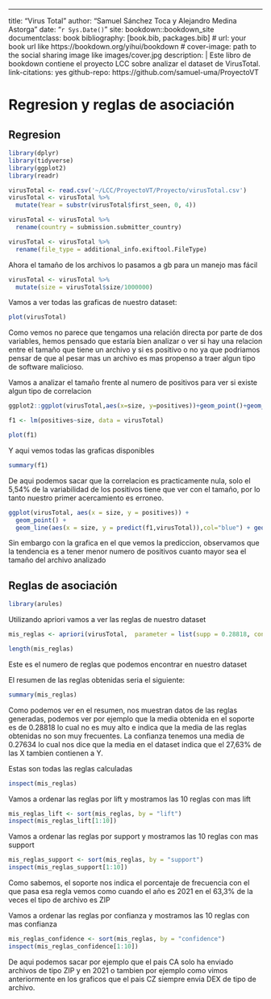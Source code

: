 ---
title: "Virus Total"
author: "Samuel Sánchez Toca y Alejandro Medina Astorga"
date: "`r Sys.Date()`"
site: bookdown::bookdown_site
documentclass: book
bibliography: [book.bib, packages.bib]
# url: your book url like https://bookdown.org/yihui/bookdown
# cover-image: path to the social sharing image like images/cover.jpg
description: |
  Este libro de bookdown contiene el proyecto LCC sobre analizar el dataset de VirusTotal.
link-citations: yes
github-repo: https://github.com/samuel-uma/ProyectoVT

# Regresion y reglas de asociación
## Regresion
```r
library(dplyr)
library(tidyverse)
library(ggplot2)
library(readr)

virusTotal <- read.csv('~/LCC/ProyectoVT/Proyecto/virusTotal.csv')
virusTotal <- virusTotal %>% 
  mutate(Year = substr(virusTotal$first_seen, 0, 4))

virusTotal <- virusTotal %>%
  rename(country = submission.submitter_country)

virusTotal <- virusTotal %>%
  rename(file_type = additional_info.exiftool.FileType)

```

Ahora el tamaño de los archivos lo pasamos a gb para un manejo mas fácil

```r
virusTotal <- virusTotal %>% 
  mutate(size = virusTotal$size/1000000)
```

Vamos a ver todas las graficas de nuestro dataset:
  
```r
plot(virusTotal)
```
  
Como vemos no parece que tengamos una relación directa por parte de dos variables, hemos pensado que estaría
bien analizar o ver si hay una relacion entre el tamaño que tiene un archivo y si es positivo o no ya que
podriamos pensar de que al pesar mas un archivo es mas propenso a traer algun tipo de software malicioso.


Vamos a analizar el tamaño frente al numero de positivos para ver si existe algun tipo de correlacion

```r
ggplot2::ggplot(virusTotal,aes(x=size, y=positives))+geom_point()+geom_line()

f1 <- lm(positives~size, data = virusTotal)

plot(f1)
```

Y aqui vemos todas las graficas disponibles

```r
summary(f1)
```


De aqui podemos sacar que la correlacion es practicamente nula, solo el 5,54% de la 
variabilidad de los positivos tiene que ver con el tamaño, por lo tanto nuestro primer acercamiento
es erroneo.

```r
ggplot(virusTotal, aes(x = size, y = positives)) +
  geom_point() +
  geom_line(aes(x = size, y = predict(f1,virusTotal)),col="blue") + geom_line()
```

Sin embargo con la grafica en el que vemos la prediccion, observamos que la tendencia es a tener menor numero de positivos cuanto mayor sea el tamaño del archivo analizado


## Reglas de asociación

```r
library(arules)
```


Utilizando apriori vamos a ver las reglas de nuestro dataset
```r
mis_reglas <- apriori(virusTotal,  parameter = list(supp = 0.28818, conf = 0.27634,minlen=2))
```
```r
length(mis_reglas)
```
Este es el numero de reglas que podemos encontrar en nuestro dataset

El resumen de las reglas obtenidas seria el siguiente:
  
```r
summary(mis_reglas)
```

Como podemos ver en el resumen, nos muestran datos de las reglas generadas, podemos ver por ejemplo que la media
obtenida en el soporte es de 0.28818 lo cual no es muy alto e indica que la media de las reglas obtenidas no son muy frecuentes.
La confianza tenemos una media de 0.27634 lo cual nos dice que la media en el dataset indica que el 27,63%
de las X tambien contienen a Y.

Estas son todas las reglas calculadas

```r
  
inspect(mis_reglas)
```


Vamos a ordenar las reglas por lift y mostramos las 10 reglas con mas lift
```r
mis_reglas_lift <- sort(mis_reglas, by = "lift")
inspect(mis_reglas_lift[1:10])
```


Vamos a ordenar las reglas por support y mostramos las 10 reglas con mas support
```r
mis_reglas_support <- sort(mis_reglas, by = "support")
inspect(mis_reglas_support[1:10])
```

Como sabemos, el soporte nos indica el porcentaje de frecuencia con el que pasa esa regla
vemos como cuando el año es 2021 en el 63,3% de la veces el tipo de archivo es ZIP

Vamos a ordenar las reglas por confianza y mostramos las 10 reglas con mas confianza
```r
mis_reglas_confidence <- sort(mis_reglas, by = "confidence")
inspect(mis_reglas_confidence[1:10])
```

De aqui podemos sacar por ejemplo que el pais CA solo ha enviado archivos de tipo ZIP y en 2021 o tambien por ejemplo como vimos anteriormente en los graficos que el pais CZ siempre envia DEX de tipo de archivo.

